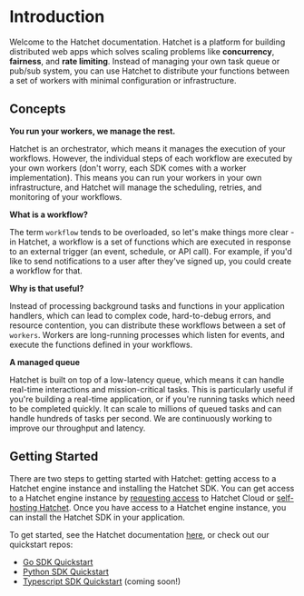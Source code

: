 # Introduction

Welcome to the Hatchet documentation. Hatchet is a platform for building distributed web apps which solves scaling problems like **concurrency**, **fairness**, and **rate limiting**. Instead of managing your own task queue or pub/sub system, you can use Hatchet to distribute your functions between a set of workers with minimal configuration or infrastructure.

## Concepts

**You run your workers, we manage the rest.**

Hatchet is an orchestrator, which means it manages the execution of your workflows. However, the individual steps of each workflow are executed by your own workers (don't worry, each SDK comes with a worker implementation). This means you can run your workers in your own infrastructure, and Hatchet will manage the scheduling, retries, and monitoring of your workflows.

**What is a workflow?**

The term `workflow` tends to be overloaded, so let's make things more clear - in Hatchet, a workflow is a set of functions which are executed in response to an external trigger (an event, schedule, or API call). For example, if you'd like to send notifications to a user after they've signed up, you could create a workflow for that.

**Why is that useful?**

Instead of processing background tasks and functions in your application handlers, which can lead to complex code, hard-to-debug errors, and resource contention, you can distribute these workflows between a set of `workers`. Workers are long-running processes which listen for events, and execute the functions defined in your workflows.

**A managed queue**

Hatchet is built on top of a low-latency queue, which means it can handle real-time interactions and mission-critical tasks. This is particularly useful if you're building a real-time application, or if you're running tasks which need to be completed quickly. It can scale to millions of queued tasks and can handle hundreds of tasks per second. We are continuously working to improve our throughput and latency.

## Getting Started

There are two steps to getting started with Hatchet: getting access to a Hatchet engine instance and installing the Hatchet SDK. You can get access to a Hatchet engine instance by [requesting access](https://hatchet.run/request-access) to Hatchet Cloud or [self-hosting Hatchet](https://docs.hatchet.run/self-hosting). Once you have access to a Hatchet engine instance, you can install the Hatchet SDK in your application.

To get started, see the Hatchet documentation [here](https://docs.hatchet.run/home/quickstart), or check out our quickstart repos:

- [Go SDK Quickstart](https://github.com/hatchet-dev/hatchet-go-quickstart)
- [Python SDK Quickstart](https://github.com/hatchet-dev/hatchet-python-quickstart)
- [Typescript SDK Quickstart](https://github.com/hatchet-dev/hatchet-typescript-quickstart) (coming soon!)